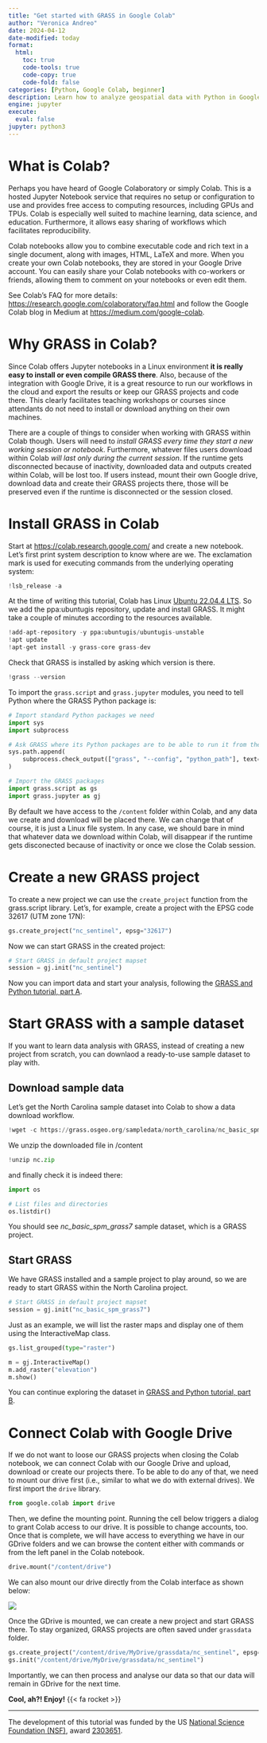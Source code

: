 ```yaml
---
title: "Get started with GRASS in Google Colab"
author: "Veronica Andreo"
date: 2024-04-12
date-modified: today
format: 
  html:
    toc: true
    code-tools: true
    code-copy: true
    code-fold: false
categories: [Python, Google Colab, beginner]
description: Learn how to analyze geospatial data with Python in Google Colab.
engine: jupyter
execute: 
  eval: false
jupyter: python3
---
```


# What is Colab?

Perhaps you have heard of Google Colaboratory or simply Colab. This is a hosted
Jupyter Notebook service that requires no setup or configuration to use and
provides free access to computing resources, including GPUs and TPUs.
Colab is especially well suited to machine learning, data science, and education.
Furthermore, it allows easy sharing of workflows which facilitates reproducibility.

Colab notebooks allow you to combine executable code and rich text in a single
document, along with images, HTML, LaTeX and more. When you create your own
Colab notebooks, they are stored in your Google Drive account. You can easily
share your Colab notebooks with co-workers or friends, allowing them to comment
on your notebooks or even edit them.

::: {.callout-note}
See Colab's FAQ for more details: <https://research.google.com/colaboratory/faq.html>
and follow the Google Colab blog in Medium at <https://medium.com/google-colab>.
:::

# Why GRASS in Colab?

Since Colab offers Jupyter notebooks in a Linux environment
**it is really easy to install or even compile GRASS there**.
Also, because of the integration with Google Drive, it is a great resource to
run our workflows in the cloud and export the results or keep our GRASS
projects and code there. This clearly facilitates teaching workshops or courses
since attendants do not need to install or download anything on their own
machines.

There are a couple of things to consider when working with GRASS within
Colab though. Users will need to
*install GRASS every time they start a new working session or notebook*.
Furthermore, whatever files users download within Colab
*will last only during the current session*.
If the runtime gets disconnected because of inactivity, downloaded data and
outputs created within Colab, will be lost too.
If users instead, mount their own Google drive, download data and create their
GRASS projects there, those will be preserved even if the runtime is
disconnected or the session closed.

# Install GRASS in Colab

Start at <https://colab.research.google.com/> and create a new notebook. Let's first print system description to know where are we. The exclamation mark is used for executing commands from the underlying operating system:

```python
!lsb_release -a
```

At the time of writing this tutorial, Colab has Linux
[Ubuntu 22.04.4 LTS](https://medium.com/google-colab/colab-updated-to-ubuntu-22-04-lts-709a91555b3c).
So we add the ppa:ubuntugis repository, update and install GRASS. It might
take a couple of minutes according to the resources available.

```python
!add-apt-repository -y ppa:ubuntugis/ubuntugis-unstable
!apt update
!apt-get install -y grass-core grass-dev
```

Check that GRASS is installed by asking which version is there.

```python
!grass --version
```

To import the `grass.script` and `grass.jupyter` modules, you need to tell
Python where the GRASS Python package is:

```python
# Import standard Python packages we need
import sys
import subprocess

# Ask GRASS where its Python packages are to be able to run it from the notebook
sys.path.append(
    subprocess.check_output(["grass", "--config", "python_path"], text=True).strip()
)
```

```python
# Import the GRASS packages
import grass.script as gs
import grass.jupyter as gj
```

:::{.callout-note}
By default we have access to the `/content` folder within Colab, and any data we
create and download will be placed there. We can change that of course, it is just a Linux
file system. In any case, we should bare in mind that whatever data we download
within Colab, will disappear if the runtime gets disconected because of inactivity
or once we close the Colab session.
:::

# Create a new GRASS project

To create a new project we can use the `create_project` function from the
grass.script library.
Let's, for example, create a project with the EPSG code
 32617 (UTM zone 17N):

```python
gs.create_project("nc_sentinel", epsg="32617")
```

Now we can start GRASS in the created project:

```python
# Start GRASS in default project mapset
session = gj.init("nc_sentinel")
```

Now you can import data and start your analysis, following the
[GRASS and Python tutorial, part A](fast_track_grass_and_python.qmd#a.-use-grass-tools-within-your-python-spatial-workflows).

# Start GRASS with a sample dataset

If you want to learn data analysis with GRASS, instead of creating a new project from scratch,
you can downlaod a ready-to-use sample dataset to play with.

## Download sample data

Let's get the North Carolina sample dataset into Colab to show a data
download workflow.

```python
!wget -c https://grass.osgeo.org/sampledata/north_carolina/nc_basic_spm_grass7.zip -O nc.zip
```

We unzip the downloaded file in /content

```python
!unzip nc.zip
```

and finally check it is indeed there:

```python
import os

# List files and directories
os.listdir()
```

You should see *nc_basic_spm_grass7* sample dataset, which is a GRASS project.

## Start GRASS

We have GRASS installed and a sample project to play around, so we are ready
to start GRASS within the North Carolina project.

```python
# Start GRASS in default project mapset
session = gj.init("nc_basic_spm_grass7")
```

Just as an example, we will list the raster maps and display one of them using
the InteractiveMap class.

```python
gs.list_grouped(type="raster")
```

```python
m = gj.InteractiveMap()
m.add_raster("elevation")
m.show()
```

You can continue exploring the dataset in [GRASS and Python tutorial, part B](fast_track_grass_and_python.qmd#b.-use-python-tools-within-grass-workflows).

# Connect Colab with Google Drive

If we do not want to loose our GRASS projects when closing the Colab notebook,
we can connect Colab with our Google Drive and upload, download or create our
projects there. To be able to do any of that, we need to mount our drive first
(i.e., similar to what we do with external drives).
We first import the `drive` library.

```python
from google.colab import drive 
```

Then, we define the mounting point. Running the cell below triggers a dialog to
grant Colab access to our drive. It is possible to change accounts, too. Once
that is complete, we will have access to everything we have in our GDrive folders
and we can browse the content either with commands or from the left panel in
the Colab notebook.

```python
drive.mount("/content/drive")
```

We can also mount our drive directly from the Colab interface as shown below:

![](images/colab_mount_gdrive.png){.preview-image}

Once the GDrive is mounted, we can create a new project and start GRASS there.
To stay organized, GRASS projects are often saved under `grassdata` folder.

```python
gs.create_project("/content/drive/MyDrive/grassdata/nc_sentinel", epsg="32617")
gs.init("/content/drive/MyDrive/grassdata/nc_sentinel")
```

Importantly, we can then process and analyse our data so that our data
will remain in GDrive for the next time.

**Cool, ah?! Enjoy!** {{< fa rocket >}}

***

:::{.smaller}
The development of this tutorial was funded by the US
[National Science Foundation (NSF)](https://www.nsf.gov/),
award [2303651](https://www.nsf.gov/awardsearch/showAward?AWD_ID=2303651).
:::
